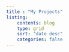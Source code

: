```yaml
---
title : "My Projects"
listing:
    contents: blog
    type: grid
    sort: "date desc"
    categories: false
---
```


